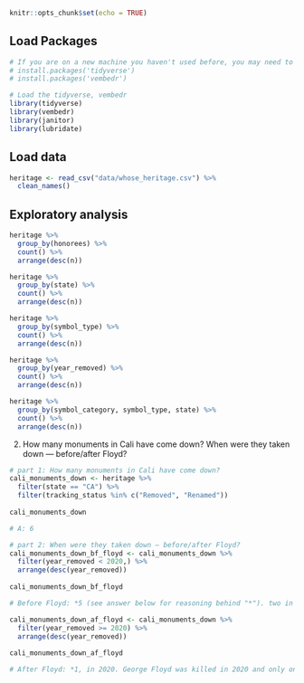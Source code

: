 

```r
knitr::opts_chunk$set(echo = TRUE)
```

## Load Packages

```r
# If you are on a new machine you haven't used before, you may need to install these packages before loading.  If that's the case, remove the comment # from in front of the next two lines before running the codeblock, to install the packages before loading.
# install.packages('tidyverse')
# install.packages('vembedr')

# Load the tidyverse, vembedr
library(tidyverse)
library(vembedr)
library(janitor)
library(lubridate)

```

## Load data

```r
heritage <- read_csv("data/whose_heritage.csv") %>%
  clean_names()
```

## Exploratory analysis

``` r

heritage %>%
  group_by(honorees) %>%
  count() %>%
  arrange(desc(n))

```

``` r

heritage %>%
  group_by(state) %>%
  count() %>%
  arrange(desc(n))

```

``` r

heritage %>%
  group_by(symbol_type) %>%
  count() %>%
  arrange(desc(n))

```

``` r

heritage %>%
  group_by(year_removed) %>%
  count() %>%
  arrange(desc(n))

```

``` r

heritage %>%
  group_by(symbol_category, symbol_type, state) %>%
  count() %>%
  arrange(desc(n))

```

2) How many monuments in Cali have come down? When were they taken down — before/after Floyd?

```r
# part 1: How many monuments in Cali have come down?
cali_monuments_down <- heritage %>%
  filter(state == "CA") %>%
  filter(tracking_status %in% c("Removed", "Renamed"))
 
cali_monuments_down

# A: 6
```

```r
# part 2: When were they taken down — before/after Floyd?
cali_monuments_down_bf_floyd <- cali_monuments_down %>%
  filter(year_removed < 2020,) %>%
  arrange(desc(year_removed))
 
cali_monuments_down_bf_floyd

# Before Floyd: *5 (see answer below for reasoning behind "*"). two in 2016, and one in 2017, 2018 and 2019.

cali_monuments_down_af_floyd <- cali_monuments_down %>%
  filter(year_removed >= 2020) %>%
  arrange(desc(year_removed))
 
cali_monuments_down_af_floyd

# After Floyd: *1, in 2020. George Floyd was killed in 2020 and only one monument was removed/renamed in that year. Floyd was killed in the spring, so it's possible that this monument was taken down prior to his death, but given the large-scale removal of confederate monuments in the wake of his death, it's more likely that this monument was taken down in reaction to the tragedy and unrest that followed. 
```

